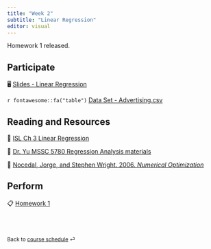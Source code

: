```yaml
---
title: "Week 2"
subtitle: "Linear Regression"
editor: visual
---
```


::: callout-important
Homework 1 released.
:::

## Participate

🖥️ [Slides - Linear Regression](/slides/03-linear-reg.html)

`r fontawesome::fa("table")` [Data Set - Advertising.csv](/slides/data/advertising.csv)

## Reading and Resources

📖 [ISL Ch 3 Linear Regression](https://www.statlearning.com/)

📖 [Dr. Yu MSSC 5780 Regression Analysis materials](https://math4780-f23.github.io/website/)

📖 [Nocedal, Jorge, and Stephen Wright. 2006. *Numerical Optimization*](https://www.math.uci.edu/~qnie/Publications/NumericalOptimization.pdf)

## Perform

📋 [Homework 1](/hw/hw-1.html)

<!-- 📋 [Lab-02 Quarto File](/exercise/lab02-quarto.html) -->

<!-- 📋 [Lab-03 Markdown](/exercise/lab03-markdown.html) -->

<!-- 📋 [Lab-04 Code Chunk](/exercise/lab04-chunk.html) -->

<br><br>

::: {style="font-size: 0.875em;"}
Back to [course schedule](/ "Course schedule") ⏎
:::
